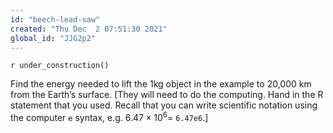 ```yaml
---
id: "beech-lead-saw"
created: "Thu Dec  2 07:51:30 2021"
global_id: "JJG2p2"
---
```


`r under_construction()`

Find the energy needed to lift the 1kg object in the example to 20,000 km from the Earth's surface. [They will need to do the computing. Hand in the R statement that you used. Recall that you can write scientific notation using the computer `e` syntax, e.g. $6.47\times 10^6 =$ `6.47e6`.]
